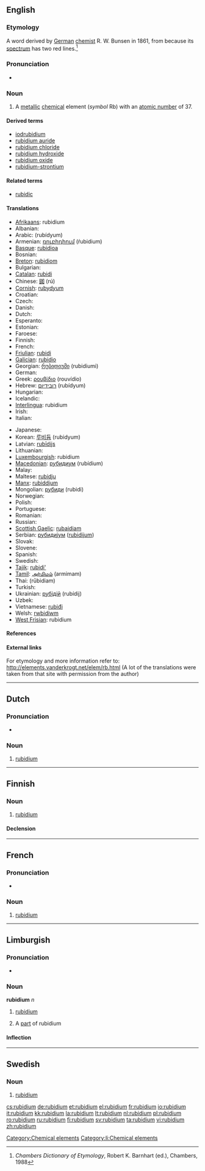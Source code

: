 {{also|Rubidium}}
==English==
{{elements|Rb|krypton|Kr|strontium|Sr}}

===Etymology===
A {{NL.}} word derived by [[German]] [[chemist]] R. W. Bunsen in 1861, from {{etyl|la}} {{term|rubidus||red|lang=la}} because its [[spectrum]] has two red lines.<ref>''Chambers Dictionary of Etymology'', Robert K. Barnhart (ed.), Chambers, 1988</ref>

===Pronunciation===
* {{a|UK}} {{IPA|/ˌɹʊuˈbɪd.iː.ʌm/}} {{SAMPA|/%ru:"bId.i:.Vm/}}

===Noun===
{{en-noun|-}}
{{wikipedia}}

# {{element}} A [[metallic]] [[chemical]] element (''symbol'' Rb) with an [[atomic number]] of 37.

====Derived terms====
* [[iodrubidium]]<!--is this correct, or should it be "iodorubidium"?-->
* [[rubidium auride]]
* [[rubidium chloride]]
* [[rubidium hydroxide]]
* [[rubidium oxide]]
* [[rubidium-strontium]]

====Related terms====
* [[rubidic]]

====Translations====
{{trans-top|element with atomic number 37}}
* [[Afrikaans]]: rubidium
* Albanian: {{t-|sq|rubid|xs=Albanian}}
* Arabic: {{Arab|[[روبيديوم]]}} (rubídyum) {{m}}
* Armenian: [[ռուբիդիում]] (ŕubidium)
* [[Basque]]: [[rubidioa]]
* Bosnian: {{t-|bs|rubidij}}
* [[Breton]]: [[rubidiom]]
* Bulgarian: {{t-|bg|рубидий|m|tr=rubídij|sc=Cyrl}}
* [[Catalan]]: [[rubidi]]
* Chinese: [[銣]] (rú)
* [[Cornish]]: [[rubydyum]]
* Croatian: {{t-|hr|rubidij}}
* Czech: {{t+|cs|rubidium}}
* Danish: {{t-|da|rubidium}}
* Dutch: {{t+|nl|rubidium|n}}
* Esperanto: {{t-|eo|rubidio|xs=Esperanto}}
* Estonian: {{t-|et|rubiidium}}
* Faroese: {{t-|fo|rubidium|xs=Faroese}}
* Finnish: {{t+|fi|rubidium}}
* French: {{t+|fr|rubidium|m}}
* [[Friulian]]: [[rubidi]]
* [[Galician]]: [[rubidio]]
* Georgian: [[რუბიდიუმი]] (rubidiumi)
* German: {{t+|de|Rubidium|n}}
* Greek: [[ρουβίδιο]] (rouvídio) {{n}}
* Hebrew: [[רובידיום]] (rubídyum)
* Hungarian: {{t+|hu|rubídium}}
* Icelandic: {{t+|is|rúbidín}}
* [[Interlingua]]: rubidium
* Irish: {{t+|ga|rúbaidiam|xs=Irish}}
* Italian: {{t+|it|rubidio|m}}
{{trans-mid}}
* Japanese: {{t+|ja|ルビジウム|tr=rubijiumu|sc=Jpan}}
* Korean: [[루비듐]] (rubidyum)
* Latvian: [[rubīdijs]]
* Lithuanian: {{t+|lt|rubidis|xs=Lithuanian}}
* [[Luxembourgish]]: rubidium
* [[Macedonian]]: [[рубидиум]] (rubídium) {{m}}
* Malay: {{t-|ms|rubidium|xs=Malay}}
* Maltese: [[rubidju]]
* [[Manx]]: [[rubiddjum]]
* Mongolian: [[рубиди]] (rubidi)
* Norwegian: {{t-|no|rubidium}}
* Polish: {{t+|pl|rubid|m}}
* Portuguese: {{t+|pt|rubídio|m}}
* Romanian: {{t+|ro|rubidiu|n}}
* Russian: {{t+|ru|рубидий|m|tr=rubídij|sc=Cyrl}}
* [[Scottish Gaelic]]: [[rubaidiam]]
* Serbian: [[рубидиjум]] ([[rubidijum]]) {{m}}
* Slovak: {{t-|sk|rubidium}}
* Slovene: {{t+|sl|rubidij}}
* Spanish: {{t+|es|rubidio|m}}
* Swedish: {{t+|sv|rubidium|n}}
* [[Tajik]]: [[rubidi']]
* [[Tamil]]: [[அர்மிமம்]] (armimam)
* Thai: {{Thai|[[รูบิเดียม]]}} (rūbidiam)
* Turkish: {{t+|tr|rubidyum}}
* Ukrainian: [[рубідій]] (rubídij) {{m}}
* Uzbek: {{t-|uz|рубидий|tr=rubidiy|sc=Cyrl|xs=Uzbek}}
* Vietnamese: [[rubiđi]]
* Welsh: [[rwbidiwm]]
* [[West Frisian]]: rubidium
{{trans-bottom}}

====References====
<references/>

====External links====
For etymology and more information refer to:
http://elements.vanderkrogt.net/elem/rb.html
(A lot of the translations were taken from that site with permission from the author)

[[Category:Chemical elements]]

----

==Dutch==
{{wikipedia|lang=nl}}

===Pronunciation===
* {{audio|Nl-rubidium.ogg|Audio}}

===Noun===
{{infl|nl|noun|g=n}}

# {{chemical element|lang=nl}} [[rubidium#English|rubidium]]

----

==Finnish==
{{wikipedia|lang=fi}}

===Noun===
{{infl|fi|noun}}

# {{element|lang=fi}} [[#English|rubidium]]

====Declension====
{{fi-decl-risti|rubidium}}

----
==French==
{{wikipedia|lang=fr}}

===Pronunciation===
* {{IPA|lang=fr|/ʁy.bi.djɔm/}}

===Noun===
{{fr-noun-unc|m}}

# {{chemical element|lang=fr}} [[#English|rubidium]]

----

==Limburgish==

===Pronunciation===
* {{IPA|[ʁyˈbi˦ɖɔ˧m]|lang=li}}

===Noun===
'''rubidium''' ''n''

# {{uncountable|lang=li}} [[rubidium#English|rubidium]]
# A [[part]] of rubidium

====Inflection====
{{li-noun-um|rubidi}}

[[Category:li:Chemical elements]]


----
==Swedish==
{{wikipedia|lang=sv}}

===Noun===
{{infl|sv|noun|g=n|uncountable}}
{{sv-noun-unc-n|2=rubidiumet}}
{{sv-noun-unc-n|2=rubidiet}}

# {{context|chemical element|lang=sv}} [[#English|rubidium]]

[[cs:rubidium]]
[[de:rubidium]]
[[et:rubidium]]
[[el:rubidium]]
[[fr:rubidium]]
[[io:rubidium]]
[[it:rubidium]]
[[kk:rubidium]]
[[la:rubidium]]
[[lt:rubidium]]
[[nl:rubidium]]
[[pl:rubidium]]
[[ro:rubidium]]
[[ru:rubidium]]
[[fi:rubidium]]
[[sv:rubidium]]
[[ta:rubidium]]
[[vi:rubidium]]
[[zh:rubidium]]